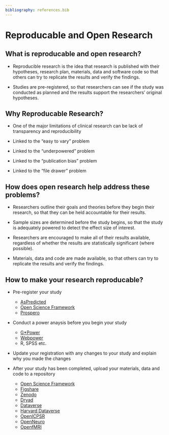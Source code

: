 ```yaml
---
bibliography: references.bib
---
```


# Reproducable and Open Research {background-image="https://images.unsplash.com/photo-1457369804613-52c61a468e7d" background-color="black"}



## What is reproducable and open research?

- Reproducible research is the idea that research is published with their hypotheses, research plan, materials, data and software code so that others can try to replicate the results and verify the findings.

- Studies are pre-registered, so that researchers can see if the study was conducted as planned and the results support the researchers' original hypotheses.

## Why Reproducable Research?

- One of the major limitations of clinical research can be lack of transparency and reproducibility

- Linked to the "easy to vary" problem

- Linked to the "underpowered" problem

- Linked to the "publication bias" problem

- Linked to the "file drawer" problem

## How does open research help address these problems? {.smaller}

- Researchers outline their goals and theories before they begin their research, so that they can be held accountable for their results.

- Sample sizes are determined before the study begins, so that the study is adequately powered to detect the effect size of interest.

- Researchers are encouraged to make all of their results available, regardless of whether the results are statistically significant (where possible).

- Materials, data and code are made available, so that others can try to replicate the results and verify the findings.

## How to make your research reproducable?  {.smaller}

- Pre-register your study
    - [AsPredicted](https://aspredicted.org/)
    - [Open Science Framework](https://osf.io/)
    - [Prospero](https://www.crd.york.ac.uk/prospero/)

- Conduct a power anaysis before you begin your study
    - [G*Power](http://www.gpower.hhu.de/en.html)
    - [Webpower](https://webpower.psychstat.org/wiki/Main_Page)
    - R, SPSS etc.

- Update your registration with any changes to your study and explain why you made the changes

- After your study has been completed, upload your materials, data and code to a repository
    - [Open Science Framework](https://osf.io/)
    - [Figshare](https://figshare.com/)
    - [Zenodo](https://zenodo.org/)
    - [Dryad](https://datadryad.org/)
    - [Dataverse](https://dataverse.org/)
    - [Harvard Dataverse](https://dataverse.harvard.edu/)
    - [OpenICPSR](https://www.openicpsr.org/openicpsr/)
    - [OpenNeuro](https://openneuro.org/)
    - [OpenfMRI](https://openfmri.org/)